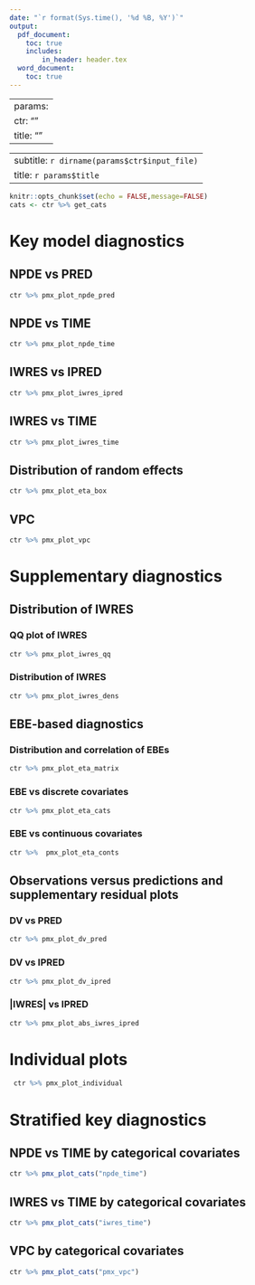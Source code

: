 ```yaml
---
date: "`r format(Sys.time(), '%d %B, %Y')`"
output: 
  pdf_document:
    toc: true
    includes:
        in_header: header.tex 
  word_document:
    toc: true
---
```


---
params:
  ctr: ""
  title: ""
---
---
subtitle: `r dirname(params$ctr$input_file) `
title: `r params$title `
---

```r
knitr::opts_chunk$set(echo = FALSE,message=FALSE)
cats <- ctr %>% get_cats

```
\newpage

# Key model diagnostics

## NPDE vs PRED
```r
ctr %>% pmx_plot_npde_pred
```
\newpage

## NPDE vs TIME
```r
ctr %>% pmx_plot_npde_time
```
\newpage

## IWRES vs IPRED
```r
ctr %>% pmx_plot_iwres_ipred
```
\newpage

## IWRES vs TIME
```r
ctr %>% pmx_plot_iwres_time
```
\newpage

## Distribution of random effects 
```r
ctr %>% pmx_plot_eta_box 
```
\newpage

## VPC
```r
ctr %>% pmx_plot_vpc
```

\newpage

# Supplementary diagnostics

## Distribution of IWRES

### QQ plot of IWRES
```r
ctr %>% pmx_plot_iwres_qq
```

\newpage

### Distribution of IWRES
```r
ctr %>% pmx_plot_iwres_dens
```
\newpage


## EBE-based diagnostics

### Distribution and correlation of EBEs

```r
ctr %>% pmx_plot_eta_matrix
```


\newpage
### EBE vs discrete covariates
```r
ctr %>% pmx_plot_eta_cats
```
\newpage

### EBE vs continuous covariates
```r
ctr %>%  pmx_plot_eta_conts
```
\newpage

## Observations versus predictions and supplementary residual plots

### DV vs PRED
```r
ctr %>% pmx_plot_dv_pred
```
\newpage

### DV vs IPRED
```r
ctr %>% pmx_plot_dv_ipred
```
\newpage

### |IWRES| vs IPRED
```r
ctr %>% pmx_plot_abs_iwres_ipred
```
\newpage

# Individual plots

```r
 ctr %>% pmx_plot_individual
```
\newpage

# Stratified key diagnostics 

## NPDE vs TIME by categorical covariates
```r
ctr %>% pmx_plot_cats("npde_time")
```
\newpage

## IWRES vs TIME by categorical covariates
```r
ctr %>% pmx_plot_cats("iwres_time")
```
\newpage

## VPC by categorical covariates
```r
ctr %>% pmx_plot_cats("pmx_vpc")
```
